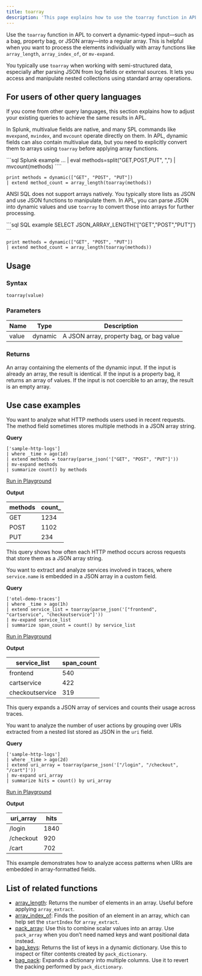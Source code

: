 ```yaml
---
title: toarray
description: 'This page explains how to use the toarray function in APL.'
---
```


Use the `toarray` function in APL to convert a dynamic-typed input—such as a bag, property bag, or JSON array—into a regular array. This is helpful when you want to process the elements individually with array functions like `array_length`, `array_index_of`, or `mv-expand`.

You typically use `toarray` when working with semi-structured data, especially after parsing JSON from log fields or external sources. It lets you access and manipulate nested collections using standard array operations.

## For users of other query languages

If you come from other query languages, this section explains how to adjust your existing queries to achieve the same results in APL.

<AccordionGroup>
<Accordion title="Splunk SPL users">

In Splunk, multivalue fields are native, and many SPL commands like `mvexpand`, `mvindex`, and `mvcount` operate directly on them. In APL, dynamic fields can also contain multivalue data, but you need to explicitly convert them to arrays using `toarray` before applying array functions.

<CodeGroup>
```sql Splunk example
... | eval methods=split("GET,POST,PUT", ",") | mvcount(methods)
````

```kusto APL equivalent
print methods = dynamic(["GET", "POST", "PUT"])
| extend method_count = array_length(toarray(methods))
```

</CodeGroup>

</Accordion>
<Accordion title="ANSI SQL users">

ANSI SQL does not support arrays natively. You typically store lists as JSON and use JSON functions to manipulate them. In APL, you can parse JSON into dynamic values and use `toarray` to convert those into arrays for further processing.

<CodeGroup>
```sql SQL example
SELECT JSON_ARRAY_LENGTH('["GET","POST","PUT"]')
```

```kusto APL equivalent
print methods = dynamic(["GET", "POST", "PUT"])
| extend method_count = array_length(toarray(methods))
```

</CodeGroup>

</Accordion>
</AccordionGroup>

## Usage

### Syntax

```kusto
toarray(value)
```

### Parameters

| Name  | Type    | Description                              |
| ----- | ------- | ---------------------------------------- |
| value | dynamic | A JSON array, property bag, or bag value |

### Returns

An array containing the elements of the dynamic input. If the input is already an array, the result is identical. If the input is a property bag, it returns an array of values. If the input is not coercible to an array, the result is an empty array.

## Use case examples

<Tabs>
<Tab title="Log analysis">

You want to analyze what HTTP methods users used in recent requests. The method field sometimes stores multiple methods in a JSON array string.

**Query**

```kusto
['sample-http-logs']
| where _time > ago(1d)
| extend methods = toarray(parse_json('["GET", "POST", "PUT"]'))
| mv-expand methods
| summarize count() by methods
```

[Run in Playground](https://play.axiom.co/axiom-play-qf1k/query?initForm=%7B%22apl%22%3A%22%5B'sample-http-logs'%5D%20%7C%20where%20_time%20%3E%20ago%281d%29%20%7C%20extend%20methods%20%3D%20toarray%28parse_json%28'['GET'%2C%20'POST'%2C%20'PUT']'%29%29%20%7C%20mv-expand%20methods%20%7C%20summarize%20count%28%29%20by%20methods%22%7D)

**Output**

| methods | count_ |
| ------- | ------- |
| GET     | 1234    |
| POST    | 1102    |
| PUT     | 234     |

This query shows how often each HTTP method occurs across requests that store them as a JSON array string.

</Tab>
<Tab title="OpenTelemetry traces">

You want to extract and analyze services involved in traces, where `service.name` is embedded in a JSON array in a custom field.

**Query**

```kusto
['otel-demo-traces']
| where _time > ago(1h)
| extend service_list = toarray(parse_json('["frontend", "cartservice", "checkoutservice"]'))
| mv-expand service_list
| summarize span_count = count() by service_list
```

[Run in Playground](https://play.axiom.co/axiom-play-qf1k/query?initForm=%7B%22apl%22%3A%22%5B'otel-demo-traces'%5D%20%7C%20where%20_time%20%3E%20ago%281h%29%20%7C%20extend%20service_list%20%3D%20toarray%28parse_json%28'['frontend'%2C%20'cartservice'%2C%20'checkoutservice']'%29%29%20%7C%20mv-expand%20service_list%20%7C%20summarize%20span_count%20%3D%20count%28%29%20by%20service_list%22%7D)

**Output**

| service_list   | span_count |
| --------------- | ----------- |
| frontend        | 540         |
| cartservice     | 422         |
| checkoutservice | 319         |

This query expands a JSON array of services and counts their usage across traces.

</Tab>
<Tab title="Security logs">

You want to analyze the number of user actions by grouping over URIs extracted from a nested list stored as JSON in the `uri` field.

**Query**

```kusto
['sample-http-logs']
| where _time > ago(2d)
| extend uri_array = toarray(parse_json('["/login", "/checkout", "/cart"]'))
| mv-expand uri_array
| summarize hits = count() by uri_array
```

[Run in Playground](https://play.axiom.co/axiom-play-qf1k/query?initForm=%7B%22apl%22%3A%22%5B'sample-http-logs'%5D%20%7C%20where%20_time%20%3E%20ago%282d%29%20%7C%20extend%20uri_array%20%3D%20toarray%28parse_json%28'['/login'%2C%20'/checkout'%2C%20'/cart']'%29%29%20%7C%20mv-expand%20uri_array%20%7C%20summarize%20hits%20%3D%20count%28%29%20by%20uri_array%22%7D)

**Output**

| uri_array | hits |
| ---------- | ---- |
| /login     | 1840 |
| /checkout  | 920  |
| /cart      | 702  |

This example demonstrates how to analyze access patterns when URIs are embedded in array-formatted fields.

</Tab>
</Tabs>

## List of related functions

- [array_length](/apl/scalar-functions/array-functions/array-length): Returns the number of elements in an array. Useful before applying `array_extract`.
- [array_index_of](/apl/scalar-functions/array-functions/array-index-of): Finds the position of an element in an array, which can help set the `startIndex` for `array_extract`.
- [pack_array](/apl/scalar-functions/array-functions/pack-array): Use this to combine scalar values into an array. Use `pack_array` when you don’t need named keys and want positional data instead.
- [bag_keys](/apl/scalar-functions/array-functions/bag-keys): Returns the list of keys in a dynamic dictionary. Use this to inspect or filter contents created by `pack_dictionary`.
- [bag_pack](/apl/scalar-functions/array-functions/bag-pack): Expands a dictionary into multiple columns. Use it to revert the packing performed by `pack_dictionary`.
